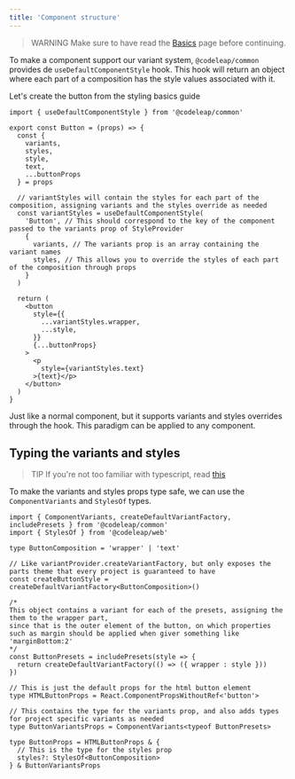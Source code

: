 ```yaml
---
title: 'Component structure'
---
```


> WARNING Make sure to have read the [Basics](/concepts/styling/fundamentals) page before continuing.

To make a component support our variant system, `@codeleap/common` provides de `useDefaultComponentStyle` hook. This hook will return an object where each part of a composition has the style values associated with it.

Let's create the button from the styling basics guide

```tsx
import { useDefaultComponentStyle } from '@codeleap/common'

export const Button = (props) => {
  const {
    variants,
    styles,
    style,
    text,
    ...buttonProps
  } = props

  // variantStyles will contain the styles for each part of the composition, assigning variants and the styles override as needed
  const variantStyles = useDefaultComponentStyle(
    'Button', // This should correspond to the key of the component passed to the variants prop of StyleProvider
    {
      variants, // The variants prop is an array containing the variant names
      styles, // This allows you to override the styles of each part of the composition through props
    }
  )

  return (
    <button
      style={{
        ...variantStyles.wrapper,
        ...style,
      }}
      {...buttonProps}
    >
      <p
        style={variantStyles.text}
      >{text}</p>
    </button>
  )
}
```

Just like a normal component, but it supports variants and styles overrides through the hook. This paradigm can be applied to any component.

## Typing the variants and styles
> TIP If you're not too familiar with typescript, read [this](/concepts/typescript)

To make the variants and styles props type safe, we can use the `ComponentVariants` and `StylesOf` types.

```tsx
import { ComponentVariants, createDefaultVariantFactory, includePresets } from '@codeleap/common'
import { StylesOf } from '@codeleap/web'

type ButtonComposition = 'wrapper' | 'text'

// Like variantProvider.createVariantFactory, but only exposes the parts theme that every project is guaranteed to have 
const createButtonStyle = createDefaultVariantFactory<ButtonComposition>()

/* 
This object contains a variant for each of the presets, assigning the them to the wrapper part, 
since that is the outer element of the button, on which properties such as margin should be applied when giver something like 'marginBottom:2'
*/ 
const ButtonPresets = includePresets(style => {
  return createDefaultVariantFactory(() => ({ wrapper : style }))
}) 

// This is just the default props for the html button element
type HTMLButtonProps = React.ComponentPropsWithoutRef<'button'>

// This contains the type for the variants prop, and also adds types for project specific variants as needed
type ButtonVariantsProps = ComponentVariants<typeof ButtonPresets>

type ButtonProps = HTMLButtonProps & {
  // This is the type for the styles prop
  styles?: StylesOf<ButtonComposition>
} & ButtonVariantsProps
```